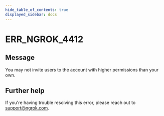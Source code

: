 ```yaml
---
hide_table_of_contents: true
displayed_sidebar: docs
---
```



# ERR_NGROK_4412

## Message

You may not invite users to the account with higher permissions than your own.

<ErrorDetails error="err_ngrok_4412" />

## Further help

If you're having trouble resolving this error, please reach out to [support@ngrok.com](mailto:support@ngrok.com?subject=Help%20with%20ERR_NGROK_4412).
